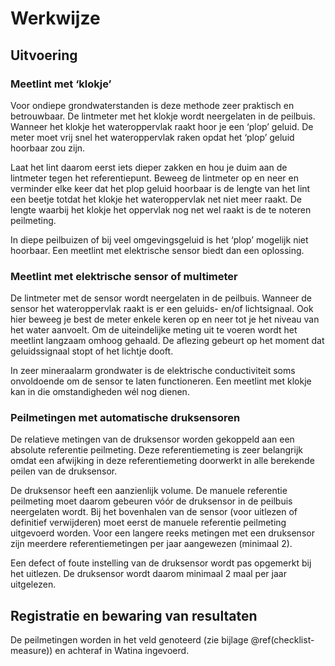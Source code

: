 # Werkwijze

## Uitvoering

```{=html}
<!--
Gedetailleerde omschrijving van alle stappen die doorlopen moeten worden om het protocol uit te voeren.
Subtitels gebruiken om elke stap te omschrijven.
-->
```
### Meetlint met 'klokje'

Voor ondiepe grondwaterstanden is deze methode zeer praktisch en betrouwbaar.
De lintmeter met het klokje wordt neergelaten in de peilbuis.
Wanneer het klokje het wateroppervlak raakt hoor je een 'plop' geluid.
De meter moet vrij snel het wateroppervlak raken opdat het 'plop' geluid hoorbaar zou zijn.

Laat het lint daarom eerst iets dieper zakken en hou je duim aan de lintmeter tegen het referentiepunt.
Beweeg de lintmeter op en neer en verminder elke keer dat het plop geluid hoorbaar is de lengte van het lint een beetje totdat het klokje het wateroppervlak net niet meer raakt.
De lengte waarbij het klokje het oppervlak nog net wel raakt is de te noteren peilmeting.

In diepe peilbuizen of bij veel omgevingsgeluid is het 'plop' mogelijk niet hoorbaar.
Een meetlint met elektrische sensor biedt dan een oplossing.

### Meetlint met elektrische sensor of multimeter

De lintmeter met de sensor wordt neergelaten in de peilbuis.
Wanneer de sensor het wateroppervlak raakt is er een geluids- en/of lichtsignaal.
Ook hier beweeg je best de meter enkele keren op en neer tot je het niveau van het water aanvoelt.
Om de uiteindelijke meting uit te voeren wordt het meetlint langzaam omhoog gehaald.
De aflezing gebeurt op het moment dat geluidssignaal stopt of het lichtje dooft.

In zeer mineraalarm grondwater is de elektrische conductiviteit soms onvoldoende om de sensor te laten functioneren.
Een meetlint met klokje kan in die omstandigheden wél nog dienen.

### Peilmetingen met automatische druksensoren

De relatieve metingen van de druksensor worden gekoppeld aan een absolute referentie peilmeting.
Deze referentiemeting is zeer belangrijk omdat een afwijking in deze referentiemeting doorwerkt in alle berekende peilen van de druksensor.

De druksensor heeft een aanzienlijk volume.
De manuele referentie peilmeting moet daarom gebeuren vóór de druksensor in de peilbuis neergelaten wordt.
Bij het bovenhalen van de sensor (voor uitlezen of definitief verwijderen) moet eerst de manuele referentie peilmeting uitgevoerd worden.
Voor een langere reeks metingen met een druksensor zijn meerdere referentiemetingen per jaar aangewezen (minimaal 2).

Een defect of foute instelling van de druksensor wordt pas opgemerkt bij het uitlezen.
De druksensor wordt daarom minimaal 2 maal per jaar uitgelezen.

## Registratie en bewaring van resultaten

De peilmetingen worden in het veld genoteerd (zie bijlage \@ref(checklist-measure)) en achteraf in Watina ingevoerd.

```{=html}
<!--
Opsomming van alle resultaten die bekomen worden na de uitvoering van het protocol en hoe die resultaten geregistreerd, bewaard of opgeslagen moeten worden.
Voor metingen of observaties: verwijs naar invulformulier (met versienummer; invulformulier toevoegen in bijlage; eventueel bepaalde zaken van invulformulier verduidelijken) en/of naar apparatuur en/of softwareprogramma indien gegevens digitaal worden ingevoerd (verwijs naar sip (standard instrument protocol, <protocol-code>-YYYY.NN) indien beschikbaar; indien geen sip beschikbaar, geef de nodige instructies om gegevens op gepaste wijzen in te kunnen geven).
Voor staalnames: geef aan hoe de stalen bewaard, gelabeld en vervoerd moeten worden.
Geef aan of de stalen voorbehandeld moeten worden.
Voor digitale foto’s en/of andere digitale bestanden: geef aan hoe en waar deze bestanden moeten worden opgeslagen.
Geef eventueel aan welke bestandsnamen aan de bestanden moeten gegeven worden.
-->
```
